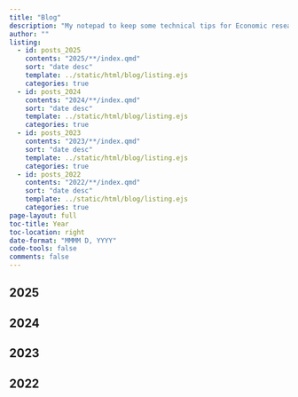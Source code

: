 ```yaml
---
title: "Blog"
description: "My notepad to keep some technical tips for Economic research"
author: ""
listing:
  - id: posts_2025
    contents: "2025/**/index.qmd"
    sort: "date desc"
    template: ../static/html/blog/listing.ejs
    categories: true
  - id: posts_2024
    contents: "2024/**/index.qmd"
    sort: "date desc"
    template: ../static/html/blog/listing.ejs
    categories: true
  - id: posts_2023
    contents: "2023/**/index.qmd"
    sort: "date desc"
    template: ../static/html/blog/listing.ejs
    categories: true
  - id: posts_2022
    contents: "2022/**/index.qmd"
    sort: "date desc"
    template: ../static/html/blog/listing.ejs
    categories: true
page-layout: full
toc-title: Year
toc-location: right
date-format: "MMMM D, YYYY"
code-tools: false
comments: false
---
```


## 2025

:::{#posts_2025}
:::


## 2024

:::{#posts_2024}
:::

## 2023

:::{#posts_2023}
:::

## 2022

:::{#posts_2022}
:::